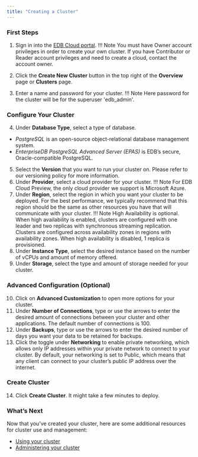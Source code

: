 ```yaml
---
title: "Creating a Cluster"
---
```



<h3>First Steps</h3>

1. Sign in into the [EDB Cloud portal](https://portal.edbcloud.com).
!!! Note
    You must have Owner account privileges in order to create your own cluster. If you have Contributor or Reader account privileges and need to create a cloud, contact the account owner.

2. Click the **Create New Cluster** button in the top right of the **Overview** page or **Clusters** page.
3. Enter a name and password for your cluster.
   !!! Note
       Here password for the cluster will be for the superuser 'edb_admin'.
       
<h3>Configure Your Cluster</h3>

4. Under **Database Type**, select a type of database.
 - *PostgreSQL* is an open-source object-relational database management system.
 - *EnterpriseDB PostgreSQL Advanced Server (EPAS)* is EDB’s secure, Oracle-compatible PostgreSQL.
5. Select the **Version** that you want to run your cluster on. Please refer to our versioning policy for more information.
6. Under **Provider**, select a cloud provider for your cluster.
   !!! Note
       For EDB Cloud Preview, the only cloud provider we support is Microsoft Azure.
7. Under **Region**, select the region in which you want your cluster to be deployed. For the best performance, we typically recommend that this region should be the same as other resources you have that will communicate with your cluster.
   !!! Note
       High Availability is optional. When high availability is enabled, clusters are configured with one leader and two replicas with synchronous streaming replication. Clusters are configured across availability zones in regions with availability zones. When high availability is disabled, 1 replica is provisioned.
8. Under **Instance Type**, select the desired instance based on the number of vCPUs and amount of memory offered.
9. Under **Storage**, select the type and amount of storage needed for your cluster.

<h3>Advanced Configuration (Optional)</h3>

10. Click on **Advanced Customization** to open more options for your cluster.
11. Under **Number of Connections**, type or use the arrows to enter the desired amount of connections between your cluster and other applications. The default number of connections is 100.
12. Under **Backups**, type or use the arrows to enter the desired number of days you want your data to be retained for backups.
13. Click the toggle under **Networking** to enable private networking, which allows only IP addresses within your private network to connect to your cluster. By default, your networking is set to Public, which means that any client can connect to your cluster’s public IP address over the internet.

<h3>Create Cluster</h3>


14. Click **Create Cluster**. It might take a few minutes to deploy.

<h3>What’s Next</h3>


Now that you’ve created your cluster, here are some additional resources for cluster use and management:



* [Using your cluster]( )
* [Administering your cluster]( )


